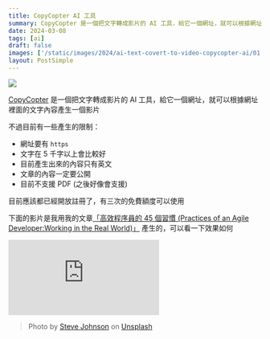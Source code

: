 ```yaml
---
title: CopyCopter AI 工具
summary: CopyCopter 是一個把文字轉成影片的 AI 工具，給它一個網址，就可以根據網址裡面的文字內容產生一個影片
date: 2024-03-08
tags: [ai]
draft: false
images: ['/static/images/2024/ai-text-covert-to-video-copycopter-ai/01.webp']
layout: PostSimple
---
```


![](/static/images/2024/ai-text-covert-to-video-copycopter-ai/01.webp)

[CopyCopter](https://copycopter.ai) 是一個把文字轉成影片的 AI 工具，給它一個網址，就可以根據網址裡面的文字內容產生一個影片

不過目前有一些產生的限制：

- 網址要有 `https`
- 文字在 5 千字以上會比較好
- 目前產生出來的內容只有英文
- 文章的內容一定要公開
- 目前不支援 PDF (之後好像會支援)

目前應該都已經開放註冊了，有三次的免費額度可以使用

下面的影片是我用我的文章[「高效程序員的 45 個習慣 (Practices of an Agile Developer:Working in the Real World)」](/blog/practices-of-an-agile-developer-working-in-the-real-world) 產生的，可以看一下效果如何

<iframe
  style={{
    width: '100%',
    aspectRatio: '16 / 9',
  }}
  src="https://www.youtube.com/embed/sgLpkEtuqso?si=1XVUNf4prIU7RrbG"
  title="YouTube video player"
  frameborder="0"
  allow="accelerometer; autoplay; clipboard-write; encrypted-media; gyroscope; picture-in-picture; web-share"
  referrerpolicy="strict-origin-when-cross-origin"
  allowfullscreen
></iframe>

> Photo by [Steve Johnson](https://unsplash.com/@steve_j?utm_content=creditCopyText&utm_medium=referral&utm_source=unsplash) on [Unsplash](https://unsplash.com/photos/a-computer-generated-image-of-the-letter-a-ZPOoDQc8yMw?utm_content=creditCopyText&utm_medium=referral&utm_source=unsplash)
